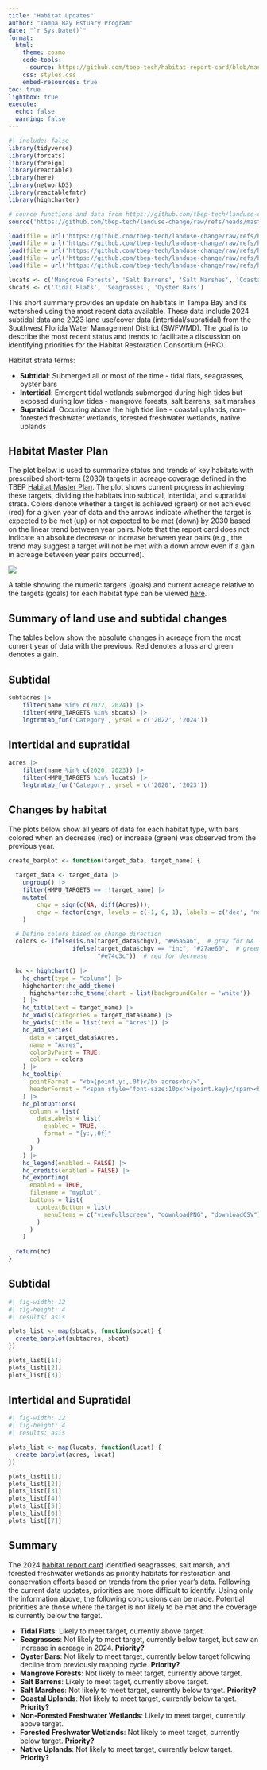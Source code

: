 ```yaml
---
title: "Habitat Updates"
author: "Tampa Bay Estuary Program"
date: "`r Sys.Date()`"
format:
  html:
    theme: cosmo
    code-tools: 
      source: https://github.com/tbep-tech/habitat-report-card/blob/master/docs/oysterthresh.qmd
    css: styles.css
    embed-resources: true
toc: true
lightbox: true
execute:
  echo: false
  warning: false
---
```


```r
#| include: false
library(tidyverse)
library(forcats)
library(foreign)
library(reactable)
library(here)
library(networkD3)
library(reactablefmtr)
library(highcharter)

# source functions and data from https://github.com/tbep-tech/landuse-change
source('https://github.com/tbep-tech/landuse-change/raw/refs/heads/master/R/funcs.R')

load(file = url('https://github.com/tbep-tech/landuse-change/raw/refs/heads/master/data/acres.RData'))
load(file = url('https://github.com/tbep-tech/landuse-change/raw/refs/heads/master/data/subtacres.RData'))
load(file = url('https://github.com/tbep-tech/landuse-change/raw/refs/heads/master/data/chgdat.RData'))
load(file = url('https://github.com/tbep-tech/landuse-change/raw/refs/heads/master/data/subtchgdat.RData'))
load(file = url('https://github.com/tbep-tech/landuse-change/raw/refs/heads/master/data/fluccs.RData'))

lucats <- c('Mangrove Forests', 'Salt Barrens', 'Salt Marshes', 'Coastal Uplands', 'Non-Forested Freshwater Wetlands', 'Forested Freshwater Wetlands', 'Native Uplands')
sbcats <- c('Tidal Flats', 'Seagrasses', 'Oyster Bars')
```

This short summary provides an update on habitats in Tampa Bay and its watershed using the most recent data available.  These data include 2024 subtidal data and 2023 land use/cover data (intertidal/supratidal) from the Southwest Florida Water Management District (SWFWMD).  The goal is to describe the most recent status and trends to facilitate a discussion on identifying priorities for the Habitat Restoration Consortium (HRC). 

Habitat strata terms:

* **Subtidal**: Submerged all or most of the time - tidal flats, seagrasses, oyster bars
* **Intertidal**: Emergent tidal wetlands submerged during high tides but exposed during low tides - mangrove forests, salt barrens, salt marshes
* **Supratidal**: Occuring above the high tide line - coastal uplands, non-forested freshwater wetlands, forested freshwater wetlands, native uplands

## Habitat Master Plan
 
The plot below is used to summarize status and trends of key habitats with prescribed short-term (2030) targets in acreage coverage defined in the TBEP [Habitat Master Plan](https://drive.google.com/file/d/1Hp0l_qtbxp1JxKJoGatdyuANSzQrpL0I/view).  The plot shows current progress in achieving these targets, dividing the habitats into subtidal, intertidal, and supratidal strata.  Colors denote whether a target is achieved (green) or not achieved (red) for a given year of data and the arrows indicate whether the target is expected to be met (up) or not expected to be met (down) by 2030 based on the linear trend between year pairs. Note that the report card does not indicate an absolute decrease or increase between year pairs (e.g., the trend may suggest a target will not be met with a down arrow even if a gain in acreage between year pairs occurred).

![](figs/hmpreport.png)

A table showing the numeric targets (goals) and current acreage relative to the targets (goals) for each habitat type can be viewed [here](tabs/target_table_simple_no_total_intertidal.png). 

## Summary of land use and subtidal changes

The tables below show the absolute changes in acreage from the most current year of data with the previous. Red denotes a loss and green denotes a gain.

::: {.panel-tabset .nav-pills}

## Subtidal

```r
subtacres |> 
    filter(name %in% c(2022, 2024)) |> 
    filter(HMPU_TARGETS %in% sbcats) |>
    lngtrmtab_fun('Category', yrsel = c('2022', '2024'))
```

## Intertidal and supratidal

```r
acres |> 
    filter(name %in% c(2020, 2023)) |> 
    filter(HMPU_TARGETS %in% lucats) |> 
    lngtrmtab_fun('Category', yrsel = c('2020', '2023'))
```

:::

## Changes by habitat

The plots below show all years of data for each habitat type, with bars colored when an decrease (red) or increase (green) was observed from the previous year.

::: {.panel-tabset .nav-pills}

```r
create_barplot <- function(target_data, target_name) {
  
  target_data <- target_data |> 
    ungroup() |> 
    filter(HMPU_TARGETS == !!target_name) |> 
    mutate(
        chgv = sign(c(NA, diff(Acres))), 
        chgv = factor(chgv, levels = c(-1, 0, 1), labels = c('dec', 'no change', 'inc')),
    )

  # Define colors based on change direction
  colors <- ifelse(is.na(target_data$chgv), "#95a5a6",  # gray for NA
                  ifelse(target_data$chgv == "inc", "#27ae60",  # green for increase
                         "#e74c3c"))  # red for decrease
  
  hc <- highchart() |>
    hc_chart(type = "column") |>
    highcharter::hc_add_theme(
      highcharter::hc_theme(chart = list(backgroundColor = 'white'))
    ) |> 
    hc_title(text = target_name) |>
    hc_xAxis(categories = target_data$name) |>
    hc_yAxis(title = list(text = "Acres")) |>
    hc_add_series(
      data = target_data$Acres,
      name = "Acres",
      colorByPoint = TRUE,
      colors = colors
    ) |>
    hc_tooltip(
      pointFormat = "<b>{point.y:,.0f}</b> acres<br/>",
      headerFormat = "<span style='font-size:10px'>{point.key}</span><br/>"
    ) |>
    hc_plotOptions(
      column = list(
        dataLabels = list(
          enabled = TRUE,
          format = "{y:,.0f}"
        )
      )
    ) |>
    hc_legend(enabled = FALSE) |>
    hc_credits(enabled = FALSE) |> 
    hc_exporting(
      enabled = TRUE,
      filename = "myplot",
      buttons = list(
        contextButton = list(
          menuItems = c("viewFullscreen", "downloadPNG", "downloadCSV")
        )
      )
    )
  
  return(hc)
}
```

## Subtidal

```r
#| fig-width: 12
#| fig-height: 4
#| results: asis

plots_list <- map(sbcats, function(sbcat) {
  create_barplot(subtacres, sbcat)
})

plots_list[[1]]
plots_list[[2]]
plots_list[[3]]
```

## Intertidal and Supratidal

```r
#| fig-width: 12
#| fig-height: 4
#| results: asis

plots_list <- map(lucats, function(lucat) {
  create_barplot(acres, lucat)
})

plots_list[[1]]
plots_list[[2]]
plots_list[[3]]
plots_list[[4]]
plots_list[[5]]
plots_list[[6]]
plots_list[[7]]
```

:::

## Summary

The 2024 [habitat report card](https://drive.google.com/file/d/1yrq8M5CA_LqM0DRqmtYY1IJDjD4VJY2l/view) identified seagrasses, salt marsh, and forested freshwater wetlands as priority habitats for restoration and conservation efforts based on trends from the prior year's data.  Following the current data updates, priorities are more difficult to identify. Using only the information above, the following conclusions can be made.  Potential priorities are those where the target is not likely to be met and the coverage is currently below the target.

* **Tidal Flats**: Likely to meet target, currently above target.
* **Seagrasses**: Not likely to meet target, currently below target, but saw an increase in acreage in 2024. **Priority?**
* **Oyster Bars**: Not likely to meet target, currently below target following decline from previously mapping cycle. **Priority?**
* **Mangrove Forests**: Not likely to meet target, currently above target.
* **Salt Barrens**: Likely to meet taget, currently above target.
* **Salt Marshes**: Not likely to meet target, currently below target. **Priority?**
* **Coastal Uplands**: Not likely to meet target, currently below target. **Priority?**
* **Non-Forested Freshwater Wetlands**: Likely to meet target, currently above target.
* **Forested Freshwater Wetlands**: Not likely to meet target, currently below target. **Priority?**
* **Native Uplands**: Not likely to meet target, currently below target. **Priority?**